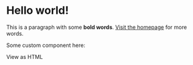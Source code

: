 
# Hello world!

This is a paragraph with some **bold words**.
[Visit the homepage](https://my-website.com) for more words.

Some custom component here:

<Link to="html" reloadDocument>
  View as HTML
</Link>

